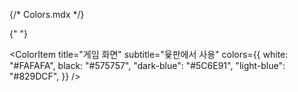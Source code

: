 {/* Colors.mdx */}


<Meta title="Colors" />

<ColorPalette>
  <ColorItem
    title="글자 색상"
    colors={{
      "dark-black": "#000000",
      "black": "#232323",
      "light-black": "#575757",
      "white": "#fff",
      "chat-mine" : "#B778FF",
      "chat-system" : "#FF9436"
    }}
  />
  <ColorItem
    title="대기 화면"
    colors={{
      "background": "#F0F6FF",
      "not-ready": "#F07F7F",
      "ready": "#6EBA91",
      "exit": "#EA857C",
      "button-unactive" : "#CBCBCB"
    }}
  />
  <ColorItem
    title="플레이어 색상"
    subtitle="대기 화면, 게임 화면에서 사용"
    colors={{
      "player1": "#825A92",
      "player2": "#F07F7F",
      "player3": "#9C9F84",
      "player4": "#D8C6AD",
    }}
  />

{" "}

<ColorItem
  title="게임 화면"
  subtitle="윷판에서 사용"
  colors={{
    white: "#FAFAFA",
    black: "#575757",
    "dark-blue": "#5C6E91",
    "light-blue": "#829DCF",
  }}
/>

</ColorPalette>
